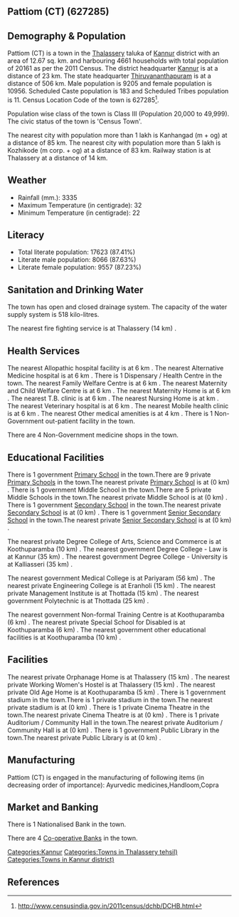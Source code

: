 {{Infobox settlement
| name=Pattiom (CT)
| native_name=
| native_name_lang=
| other_name=
| nickname=
| settlement_type=Town
| image_skyline=
| image_alt=
| image_caption=
| pushpin_map=India Kerala
| pushpin_label_position=right
| pushpin_map_alt=
| pushpin_map_caption=Location in Kerala, India
| latd=
| latm=
| lats=
| latNS=
| longd=
| longm=
| longs=
| longEW=
| coordinates_display=inline,title
| subdivision_type=Country
| subdivision_name={{flag|India}}
| subdivision_type1=[[States and territories of India|State]]
| subdivision_name1=Kerala 
| subdivision_type2=[[List of districts of India|District]]
| subdivision_name2=Kannur
| subdivision_type3=Tahsil
| subdivision_name3=Thalassery
| website=
| established_title=<!-- Established -->
| established_date=
| founder=
| named_for=
| government_type=
| governing_body=
| unit_pref=Metric
| area_footnotes=
| area_rank=
| area_total_km2=12.67
| elevation_footnotes=
| elevation_m=
| population_total=20161
| population_as_of=2011
| population_rank=
| population_density_km2=1591
| population_demonym=
| population_footnotes=
| demographics_type1=Languages=
| demographics1_title1=Official=
| demographics1_info1=[[Malayalam language|Malayalam]]
| timezone1=[[Indian Standard Time|IST]]
| utc_offset1==+5:30
| postal_code_type=[[Postal Index Number|PIN]]
| postal_code=
| area_code_type=Telephone code
| area_code=
| registration_plate=
| blank1_name_sec1=Nearest city
| blank1_info_sec1=[[Kanhangad  (m + og)]]
| blank2_name_sec1=[[Human sex ratio|Sex ratio]]
| blank2_info_sec1=1190
| blank3_name_sec1=Literacy
| blank3_info_sec1=87.41%
| blank1_name_sec2=[[2011 Census of India|2011 census]] code
| blank1_info_sec2=627285
| footnotes=
}}

== Pattiom (CT) (627285) ==

== Demography & Population ==

Pattiom (CT) is a town in the [[Thalassery]] taluka of [[Kannur]] district with an area of 12.67 sq. km. and harbouring 4661 households with total population of 20161 as per the 2011 Census. The district headquarter [[Kannur]] is at a distance of 23 km. The state headquarter [[Thiruvananthapuram]] is at a distance of 506 km. Male population is 9205 and female population is 10956. Scheduled Caste population is 183 and Scheduled Tribes population is 11. Census Location Code of the town is 627285<ref>http://www.censusindia.gov.in/2011census/dchb/DCHB.html</ref>.

Population wise class of the town is Class III (Population 20,000 to 49,999).
The civic status of the town is 'Census Town'.

The nearest city with population more than 1 lakh is Kanhangad  (m + og) at a distance of 85 km. The nearest city with population more than 5 lakh is Kozhikode (m corp. + og) at a distance of 83 km. Railway station is at Thalassery at a distance of 14 km.


== Weather ==  
* Rainfall (mm.): 3335 
* Maximum Temperature (in centigrade): 32
* Minimum Temperature (in centigrade): 22


== Literacy ==  
* Total literate population: 17623 (87.41%)
* Literate male population: 8066 (87.63%)
* Literate female population: 9557 (87.23%)


== Sanitation and Drinking Water ==  
The town has open and closed drainage system.
The capacity of the water supply system is 518 kilo-litres.

The nearest fire fighting service is at Thalassery (14 km) .


== Health Services ==
The nearest Allopathic hospital facility is at 6 km .
The nearest Alternative Medicine hospital is at 6 km .
There is 1 Dispensary / Health Centre in the town.
The nearest Family Welfare Centre is at 6 km .
The nearest Maternity and Child Welfare Centre is at 6 km .
The nearest Maternity Home is at 6 km .
The nearest T.B. clinic is at 6 km .
The nearest Nursing Home is at  km .
The nearest Veterinary hospital is at 6 km .
The nearest Mobile health clinic is at 6 km .
The nearest Other medical amenities is at 4 km .
There is 1 Non-Government out-patient facility in the town.


There are 4 Non-Government medicine shops in the town.


== Educational Facilities ==
There is 1 government [[Primary School]] in the town.There are 9 private [[Primary School]]s in the town.The nearest private [[Primary School]] is at  (0 km) .
There is 1 government Middle School in the town.There are 5 private Middle Schools in the town.The nearest private Middle School is at  (0 km) .
There is 1 government [[Secondary School]] in the town.The nearest private [[Secondary School]] is at  (0 km) .
There is 1 government [[Senior Secondary School]] in the town.The nearest private [[Senior Secondary School]] is at  (0 km) .
 
 
 
 
 
The nearest private Degree College of Arts, Science and Commerce is at Koothuparamba (10 km) .
The nearest government Degree College - Law is at Kannur (35 km) .
The nearest government Degree College - University is at Kalliasseri (35 km) .
 
The nearest government Medical College is at Pariyaram (56 km) .
The nearest private Engineering College is at Eranholi (15 km) .
The nearest private Management Institute is at Thottada  (15 km) .
The nearest government Polytechnic is at Thottada (25 km) .
 
The nearest government Non-formal Training Centre is at Koothuparamba (6 km) .
The nearest private Special School for Disabled is at Koothuparamba (6 km) .
The nearest government other educational facilities is at Koothuparamba (10 km) .


== Facilities ==
The nearest private Orphanage Home is at Thalassery (15 km) .
The nearest private Working Women's Hostel is at Thalassery (15 km) .
The nearest private Old Age Home is at Koothuparamba (5 km) .
There is 1 government stadium in the town.There is 1 private stadium in the town.The nearest private stadium is at  (0 km) .
There is 1 private Cinema Theatre in the town.The nearest private Cinema Theatre is at  (0 km) .
There is 1 private Auditorium / Community Hall in the town.The nearest private Auditorium / Community Hall is at  (0 km) .
There is 1 government Public Library in the town.The nearest private Public Library is at  (0 km) .


== Manufacturing ==
Pattiom (CT) is engaged in the manufacturing of following items (in decreasing order of importance): Ayurvedic medicines,Handloom,Copra


== Market and Banking ==
There is 1 Nationalised Bank in the town.

There are 4 [[Co-operative Bank]]s in the town.




[[Categories:Kannur]]
[[Categories:Towns in Thalassery tehsil)]]
[[Categories:Towns in Kannur district)]]


== References ==
{{Reflist}}



